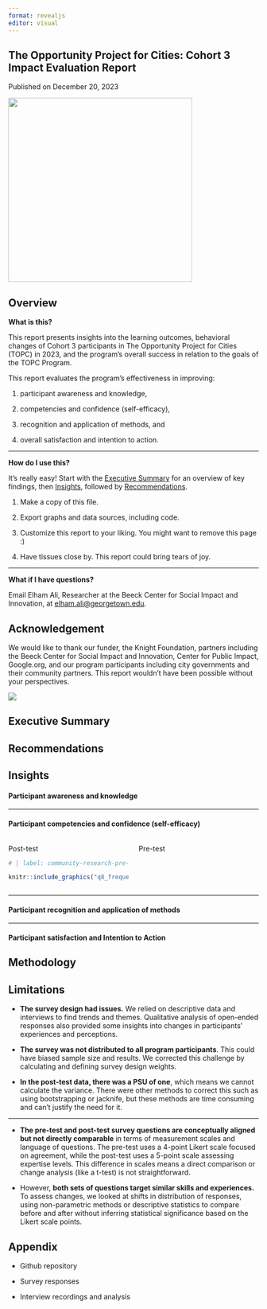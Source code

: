```yaml
---
format: revealjs
editor: visual
---
```


## **The Opportunity Project for Cities:** Cohort 3 Impact Evaluation Report

Published on December 20, 2023

![](images/topc-logo-01.png){fig-align="left" width="370"}

## **Overview**

**What is this?**

This report presents insights into the learning outcomes, behavioral changes of Cohort 3 participants in The Opportunity Project for Cities (TOPC) in 2023, and the program's overall success in relation to the goals of the TOPC Program.

This report evaluates the program's effectiveness in improving:

1.  participant awareness and knowledge,

2.  competencies and confidence (self-efficacy),

3.  recognition and application of methods, and

4.  overall satisfaction and intention to action.

------------------------------------------------------------------------

**How do I use this?**

It's really easy! Start with the [Executive Summary] for an overview of key findings, then [Insights], followed by [Recommendations].

1.  Make a copy of this file. 

2.  Export graphs and data sources, including code.

3.  Customize this report to your liking. You might want to remove this page :) 

4.  Have tissues close by. This report could bring tears of joy.

------------------------------------------------------------------------

**What if I have questions?**

Email Elham Ali, Researcher at the Beeck Center for Social Impact and Innovation, at [[elham.ali\@georgetown.edu]{.underline}](http://elham.ali@georgetown.edu/). 

## Acknowledgement

We would like to thank our funder, the Knight Foundation, partners including the Beeck Center for Social Impact and Innovation, Center for Public Impact, Google.org, and our program participants including city governments and their community partners. This report wouldn't have been possible without your perspectives.

![](images/topc-partners.png){fig-align="left"}

## Executive Summary

## Recommendations

## Insights

#### Participant awareness and knowledge

------------------------------------------------------------------------

#### Participant competencies and confidence (self-efficacy)

::: columns
::: {.column width="50%"}
Post-test

```r
# | label: community-research-pre-vs-post

knitr::include_graphics("q8_frequency_plot.png")

```
:::

::: {.column width="50%"}
Pre-test
:::
:::

------------------------------------------------------------------------

#### Participant recognition and application of methods

------------------------------------------------------------------------

#### Participant satisfaction and Intention to Action

## Methodology

## Limitations

-   **The survey design had issues.** We relied on descriptive data and interviews to find trends and themes. Qualitative analysis of open-ended responses also provided some insights into changes in participants' experiences and perceptions.

-   **The survey was not distributed to all program participants**. This could have biased sample size and results. We corrected this challenge by calculating and defining survey design weights.

-   **In the post-test data, there was a PSU of one**, which means we cannot calculate the variance. There were other methods to correct this such as using bootstrapping or jacknife, but these methods are time consuming and can't justify the need for it.

------------------------------------------------------------------------

-   **The pre-test and post-test survey questions are conceptually aligned but not directly comparable** in terms of measurement scales and language of questions. The pre-test uses a 4-point Likert scale focused on agreement, while the post-test uses a 5-point scale assessing expertise levels. This difference in scales means a direct comparison or change analysis (like a t-test) is not straightforward.

-   However, **both sets of questions target similar skills and experiences.** To assess changes, we looked at shifts in distribution of responses, using non-parametric methods or descriptive statistics to compare before and after without inferring statistical significance based on the Likert scale points.

## Appendix

-   Github repository

-   Survey responses

-   Interview recordings and analysis
